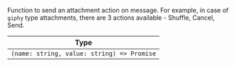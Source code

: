 Function to send an attachment action on message. For example, in case of `giphy` type attachments, there are 3 actions available - Shuffle, Cancel, Send.

| Type |
| - |
| `(name: string, value: string) => Promise` |